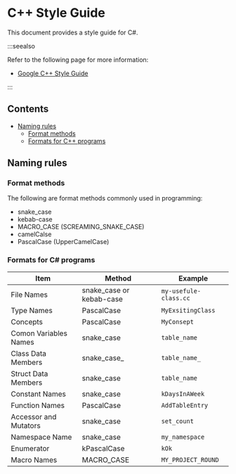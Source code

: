 # C++ Style Guide

This document provides a style guide for C#.

:::seealso

Refer to the following page for more information:

- [Google C++ Style Guide](https://google.github.io/styleguide/cppguide.html)

:::

## Contents

- [Naming rules](#naming-rules)
  - [Format methods](#format-methods)
  - [Formats for C++ programs](#formats-for-c-programs)

## Naming rules

### Format methods

The following are format methods commonly used in programming:

- snake_case
- kebab-case
- MACRO_CASE (SCREAMING_SNAKE_CASE)
- camelCalse
- PascalCase (UpperCamelCase)

### Formats for C# programs

| Item                  | Method                   | Example               |
| --------------------- | ------------------------ | --------------------- |
| File Names            | snake_case or kebab-case | `my-usefule-class.cc` |
| Type Names            | PascalCase               | `MyExsitingClass`     |
| Concepts              | PascalCase               | `MyConsept`           |
| Comon Variables Names | snake_case               | `table_name`          |
| Class Data Members    | snake_case\_             | `table_name_`         |
| Struct Data Members   | snake_case               | `table_name`          |
| Constant Names        | snake_case               | `kDaysInAWeek`        |
| Function Names        | PascalCase               | `AddTableEntry`       |
| Accessor and Mutators | snake_case               | `set_count`           |
| Namespace Name        | snake_case               | `my_namespace`        |
| Enumerator            | kPascalCase              | `kOk`                 |
| Macro Names           | MACRO_CASE               | `MY_PROJECT_ROUND`    |
